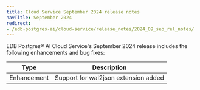 ```yaml
---
title: Cloud Service September 2024 release notes
navTitle: September 2024
redirect:
- /edb-postgres-ai/cloud-service/release_notes/2024_09_sep_rel_notes/
---
```


EDB Postgres® AI Cloud Service's September 2024 release includes the following enhancements and bug fixes:

| Type | Description |
|------|-------------|
| Enhancement | Support for wal2json extension added |
